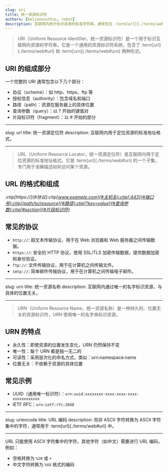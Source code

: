 ```yaml
---
slug: uri
title: 统一资源标识符
authors: [heliannuuthus, robot]
description: 互联网内用于标识资源的标准字符串，通常包含 :term[url]{./terms/web#url} 和 :term[urn]{./terms/web#urn} 两种形式
---
```


> URI（Uniform Resource Identifier，统一资源标识符）是一个用于标识互联网内资源的字符串。它是一个通用的资源标识符系统，包含了 :term[url]{./terms/web#url} 和 :term[urn]{./terms/web#urn} 两种形式。

## URI 的组成部分

一个完整的 URI 通常包含以下几个部分：

- 协议（scheme）：如 http、https、ftp 等
- 授权信息（authority）：包含域名和端口
- 路径（path）：资源在服务器上的具体位置
- 查询参数（query）：以 ? 开始的键值对
- 片段标识符（fragment）：以 # 开始的部分

---

slug: url
title: 统一资源定位符
description: 互联网内用于定位资源的标准地址格式。

---

> URL（Uniform Resource Locator，统一资源定位符）是互联网内用于定位资源的标准地址格式。它是 :term[uri]{./terms/web#uri} 的一个子集，专门用于准确描述如何访问某个资源。

## URL 的格式和组成

_:ctip[https://]{#协议}:ctip[www.example.com]{#主机名}:ctip[:443]{#端口号}:ctip[/path/to/resource]{#路径}:ctip[?key=value]{#查询参数}:ctip[#section]{#片段标识符}_

## 常见的协议

- `http://`: 超文本传输协议，用于在 Web 浏览器和 Web 服务器之间传输数据。
- `https://`: 安全的 HTTP 协议，使用 SSL/TLS 加密传输数据，提供数据加密和身份验证。
- `ftp://`: 文件传输协议，用于在计算机之间传输文件。
- `smtp://`: 简单邮件传输协议，用于在计算机之间传输电子邮件。

---

slug: urn
title: 统一资源名称
description: 互联网内通过唯一的名字标识资源，与具体的位置无关。

---

> URN（Uniform Resource Name，统一资源名称）是一种持久的、位置无关的资源标识符，URN 使用唯一的名字来标识资源。

## URN 的特点

- 永久性：即使资源的位置发生变化，URN 仍然保持不变
- 唯一性：每个 URN 都是独一无二的
- 可读性：采用层次化的命名方式，类似：urn:namespace:name
- 位置无关：不依赖于资源的具体位置

## 常见示例

- UUID（通用唯一标识符）：`urn:uuid:xxxxxxxx-xxxx-xxxx-xxxx-xxxxxxxxxxxx`
- IETF RFC：`urn:ietf:rfc:2648`

---

slug: urlencode
title: URL 编码
description: 将非 ASCII 字符转换为 ASCII 字符集中的字符，通常用于 :term[url]{./terms/web#url} 中。

---

URL 只能使用 ASCII 字符集中的字符，其他字符（如中文）需要进行 URL 编码，例如：

- 空格转换为 `%20` 或 `+`
- 中文字符转换为 `%XX` 格式的编码
